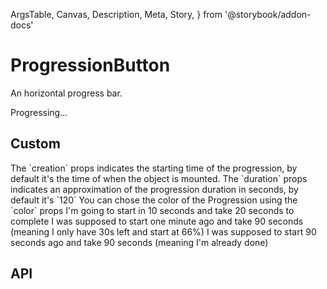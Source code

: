   ArgsTable,
  Canvas,
  Description,
  Meta,
  Story,
} from '@storybook/addon-docs'

<Meta
  title="Components/Button/ProgressionButton"
  component={ProgressionButton}
/>

# ProgressionButton

<Description>An horizontal progress bar.</Description>

<Canvas>
  <Story name="Basic">
    <ProgressionButton height={40}>Progressing…</ProgressionButton>
  </Story>
</Canvas>

## Custom

<Description>
  The `creation` props indicates the starting time of the progression, by
  default it&apos;s the time of when the object is mounted.
</Description>
<Description>
  The `duration` props indicates an approximation of the progression duration in
  seconds, by default it&apos;s `120`
</Description>
<Description>
  You can chose the color of the Progression using the `color` props
</Description>

<Canvas isColumn>
  <Story name="Custom">
    <ProgressionButton
      creation={new Date(new Date().setSeconds(new Date().getSeconds() + 10))}
      duration={20}
      color="beta"
      height={40}
      mb={2}
    >
      I&apos;m going to start in 10 seconds and take 20 seconds to complete
    </ProgressionButton>
    <ProgressionButton
      creation={new Date(new Date().setSeconds(new Date().getSeconds() - 60))}
      duration={90}
      color="primary"
      height={40}
      mb={2}
    >
      I was supposed to start one minute ago and take 90 seconds (meaning I only
      have 30s left and start at 66%)
    </ProgressionButton>
    <ProgressionButton
      creation={new Date(new Date().setSeconds(new Date().getSeconds() - 90))}
      duration={90}
      color="info"
      height={40}
    >
      I was supposed to start 90 seconds ago and take 90 seconds (meaning
      I&apos;m already done)
    </ProgressionButton>
  </Story>
</Canvas>

## API

<ArgsTable of={ProgressionButton} />
